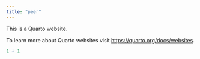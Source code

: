 ```yaml
---
title: "peer"
---
```


This is a Quarto website.

To learn more about Quarto websites visit <https://quarto.org/docs/websites>.

```r
1 + 1
```
